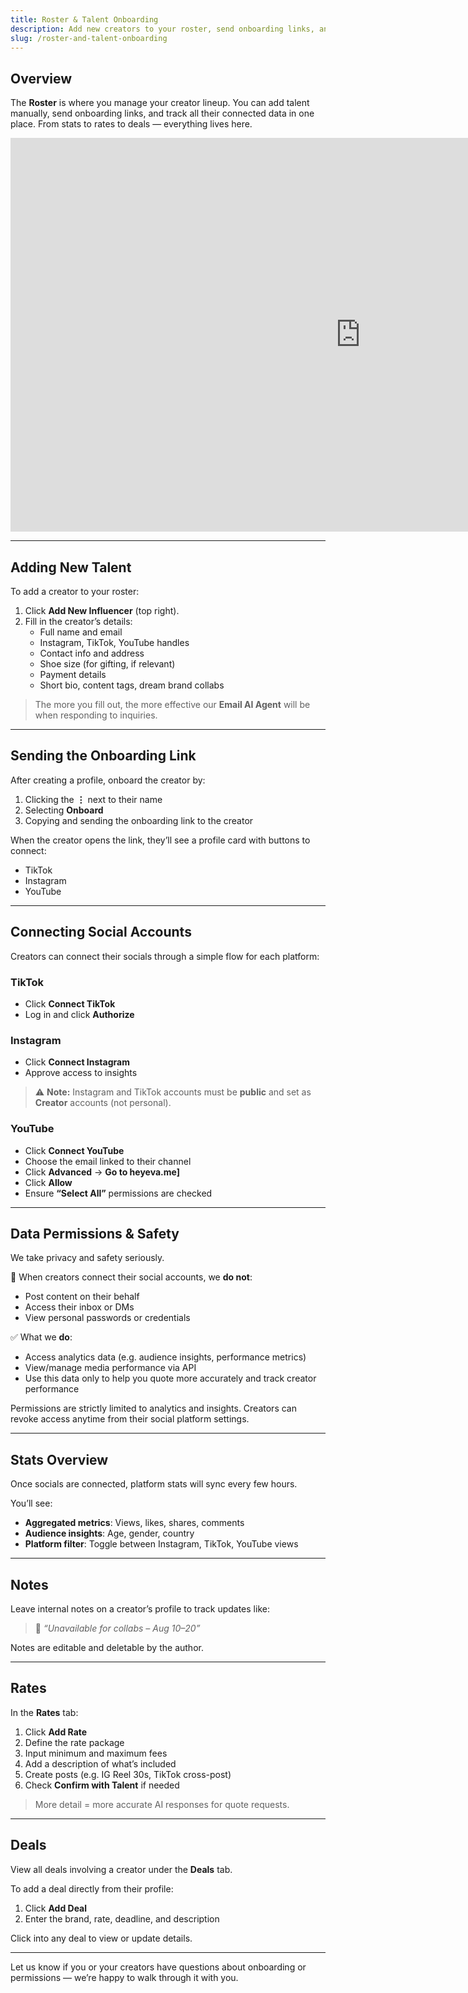 ```yaml
---
title: Roster & Talent Onboarding
description: Add new creators to your roster, send onboarding links, and sync social data.
slug: /roster-and-talent-onboarding
---
```


## Overview

The **Roster** is where you manage your creator lineup. You can add talent manually, send onboarding links, and track all their connected data in one place. From stats to rates to deals — everything lives here.
<iframe width="1120" height="630" src="https://www.youtube.com/embed/nkJ6soMaSc8" title="YouTube video player" frameborder="0" allow="accelerometer; autoplay; clipboard-write; encrypted-media; gyroscope; picture-in-picture; web-share" allowfullscreen></iframe>

---

## Adding New Talent

To add a creator to your roster:

1. Click **Add New Influencer** (top right).
2. Fill in the creator’s details:
   - Full name and email
   - Instagram, TikTok, YouTube handles
   - Contact info and address
   - Shoe size (for gifting, if relevant)
   - Payment details
   - Short bio, content tags, dream brand collabs

> The more you fill out, the more effective our **Email AI Agent** will be when responding to inquiries.

---

## Sending the Onboarding Link

After creating a profile, onboard the creator by:

1. Clicking the **⋮** next to their name
2. Selecting **Onboard**
3. Copying and sending the onboarding link to the creator

When the creator opens the link, they’ll see a profile card with buttons to connect:

- TikTok  
- Instagram  
- YouTube

---

## Connecting Social Accounts

Creators can connect their socials through a simple flow for each platform:

### TikTok

- Click **Connect TikTok**
- Log in and click **Authorize**

### Instagram

- Click **Connect Instagram**
- Approve access to insights

> ⚠️ **Note:** Instagram and TikTok accounts must be **public** and set as **Creator** accounts (not personal).

### YouTube

- Click **Connect YouTube**
- Choose the email linked to their channel
- Click **Advanced** → **Go to heyeva.me]**
- Click **Allow**
- Ensure **“Select All”** permissions are checked

---

## Data Permissions & Safety

We take privacy and safety seriously.

🔐 When creators connect their social accounts, we **do not**:
- Post content on their behalf
- Access their inbox or DMs
- View personal passwords or credentials

✅ What we **do**:
- Access analytics data (e.g. audience insights, performance metrics)
- View/manage media performance via API
- Use this data only to help you quote more accurately and track creator performance

Permissions are strictly limited to analytics and insights. Creators can revoke access anytime from their social platform settings.

---

## Stats Overview

Once socials are connected, platform stats will sync every few hours.

You’ll see:
- **Aggregated metrics**: Views, likes, shares, comments
- **Audience insights**: Age, gender, country
- **Platform filter**: Toggle between Instagram, TikTok, YouTube views

---

## Notes

Leave internal notes on a creator’s profile to track updates like:

> 📝 *“Unavailable for collabs – Aug 10–20”*

Notes are editable and deletable by the author.

---

## Rates

In the **Rates** tab:

1. Click **Add Rate**
2. Define the rate package
3. Input minimum and maximum fees
4. Add a description of what’s included
5. Create posts (e.g. IG Reel 30s, TikTok cross-post)
6. Check **Confirm with Talent** if needed

> More detail = more accurate AI responses for quote requests.

---

## Deals

View all deals involving a creator under the **Deals** tab.

To add a deal directly from their profile:

1. Click **Add Deal**
2. Enter the brand, rate, deadline, and description

Click into any deal to view or update details.

---

Let us know if you or your creators have questions about onboarding or permissions — we’re happy to walk through it with you.
